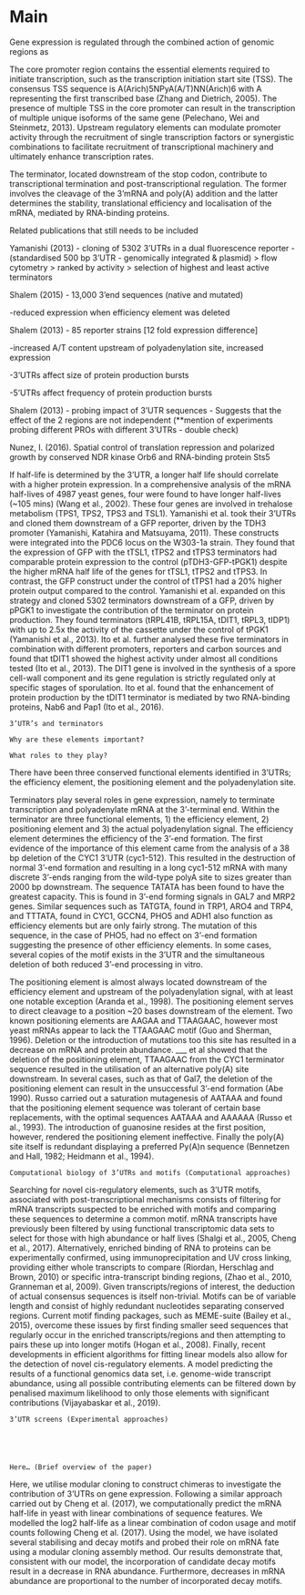 # Main
 
Gene expression is regulated through the combined action of genomic regions as 

 

The core promoter region contains the essential elements required to initiate transcription, such as the transcription initiation start site (TSS). The consensus TSS sequence is A(Arich)5NPyA(A/T)NN(Arich)6 with A representing the first transcribed base (Zhang and Dietrich, 2005). The presence of multiple TSS in the core promoter can result in the transcription of multiple unique isoforms of the same gene (Pelechano, Wei and Steinmetz, 2013). Upstream regulatory elements can modulate promoter activity through the recruitment of single transcription factors or synergistic combinations to facilitate recruitment of transcriptional machinery and ultimately enhance transcription rates. 

 

 

The terminator, located downstream of the stop codon, contribute to transcriptional termination and post-transcriptional regulation. The former involves the cleavage of the 3’mRNA and poly(A) addition and the latter determines the stability, translational efficiency and localisation of the mRNA, mediated by RNA-binding proteins. 

 

 

Related publications that still needs to be included 

Yamanishi (2013) - cloning of 5302 3’UTRs in a dual fluorescence reporter - (standardised 500 bp 3’UTR - genomically integrated & plasmid) > flow cytometry > ranked by activity > selection of highest and least active terminators 

 

Shalem (2015) - 13,000 3’end sequences (native and mutated) 

-reduced expression when efficiency element was deleted 

 

Shalem (2013) - 85 reporter strains [12 fold expression difference] 

-increased A/T content upstream of polyadenylation site, increased expression 

-3’UTRs affect size of protein production bursts 

-5’UTRs affect frequency of protein production bursts 

 

Shalem (2013) - probing impact of 3’UTR sequences - Suggests that the effect of the 2 regions are not independent (**mention of experiments probing different PROs with different 3’UTRs - double check) 

 

Nunez, I. (2016). Spatial control of translation repression and polarized growth by conserved NDR kinase Orb6 and RNA-binding protein Sts5 

 

 

If half-life is determined by the 3’UTR, a longer half life should correlate with a higher protein expression. In a comprehensive analysis of the mRNA half-lives of 4987 yeast genes, four were found to have longer half-lives (~105 mins) (Wang et al., 2002). These four genes are involved in trehalose metabolism (TPS1, TPS2, TPS3 and TSL1). Yamanishi et al. took their 3’UTRs and cloned them downstream of a GFP reporter, driven by the TDH3 promoter (Yamanishi, Katahira and Matsuyama, 2011). These constructs were integrated into the PDC6 locus on the W303-1a strain. They found that the expression of GFP with the tTSL1, tTPS2 and tTPS3 terminators had comparable protein expression to the control (pTDH3-GFP-tPGK1) despite the higher mRNA half life of the genes for tTSL1, tTPS2 and tTPS3. In contrast, the GFP construct under the control of tTPS1 had a 20% higher protein output compared to the control. Yamanishi et al. expanded on this strategy and cloned 5302 terminators downstream of a GFP, driven by pPGK1 to investigate the contribution of the terminator on protein production. They found terminators (tRPL41B, tRPL15A, tDIT1, tRPL3, tIDP1) with up to 2.5x the activity of the cassette under the control of tPGK1 (Yamanishi et al., 2013). Ito et al. further analysed these five terminators in combination with different promoters, reporters and carbon sources and found that tDIT1 showed the highest activity under almost all conditions tested (Ito et al., 2013). The DIT1 gene is involved in the synthesis of a spore cell-wall component and its gene regulation is strictly regulated only at specific stages of sporulation. Ito et al. found that the enhancement of protein production by the tDIT1 terminator is mediated by two RNA-binding proteins, Nab6 and Pap1 (Ito et al., 2016). 

 

 

    3’UTR’s and terminators 

    Why are these elements important? 

    What roles to they play? 

 

There have been three conserved functional elements identified in 3’UTRs; the efficiency element, the positioning element and the polyadenylation site.  

 

Terminators play several roles in gene expression, namely to terminate transcription and polyadenylate mRNA at the 3’-terminal end. Within the terminator are three functional elements, 1) the efficiency element, 2) positioning element and 3) the actual polyadenylation signal.  The efficiency element determines the efficiency of the 3’-end formation. The first evidence of the importance of this element came from the analysis of a 38 bp deletion of the CYC1 3’UTR (cyc1-512). This resulted in the destruction of normal 3’-end formation and resulting in a long cyc1-512 mRNA with many discrete 3’-ends ranging from the wild-type polyA site to sizes greater than 2000 bp downstream. The sequence TATATA has been found to have the greatest capacity. This is found in 3’-end forming signals in GAL7 and MRP2 genes. Similar sequences such as TATGTA, found in TRP1, ARO4 and TRP4, and TTTATA, found in CYC1, GCCN4, PHO5 and ADH1 also function as efficiency elements but are only fairly strong. The mutation of this sequence, in the case of PHO5, had no effect on 3’-end formation suggesting the presence of other efficiency elements. In some cases, several copies of the motif exists in the 3’UTR and the simultaneous deletion of both reduced 3’-end processing in vitro.  

 

The positioning element is almost always located downstream of the efficiency element and upstream of the polyadenylation signal, with at least one notable exception (Aranda et al., 1998). The positioning element serves to direct cleavage to a position ~20 bases downstream of the element. Two known positioning elements are AAGAA and TTAAGAAC, however most yeast mRNAs appear to lack the TTAAGAAC motif (Guo and Sherman, 1996). Deletion or the introduction of mutations too this site has resulted in a decrease on mRNA and protein abundance. ___ et al showed that the deletion of the positioning element, TTAAGAAC from the CYC1 terminator sequence resulted in the utilisation of an alternative poly(A) site downstream. In several cases, such as that of Gal7, the deletion of the positioning element can result in the unsuccessful 3’-end formation (Abe 1990). Russo carried out a saturation mutagenesis of AATAAA and found that the positioning element sequence was tolerant of certain base replacements, with the optimal sequences AATAAA and AAAAAA (Russo et al., 1993). The introduction of guanosine resides at the first position, however, rendered the positioning element ineffective. Finally the poly(A) site itself is redundant displaying a preferred Py(A)n sequence (Bennetzen and Hall, 1982; Heidmann et al., 1994). 

 

 

 

    Computational biology of 3’UTRs and motifs (Computational approaches) 
Searching for novel cis-regulatory elements, such as 3’UTR motifs, associated with post-transcriptional mechanisms consists of filtering for mRNA transcripts suspected to be enriched with motifs and comparing these sequences to determine a common motif.  mRNA transcripts have previously been filtered by using functional transcriptomic data sets to select for those with high abundance or half lives (Shalgi et al., 2005, Cheng et al., 2017). Alternatively, enriched binding of RNA to proteins can be experimentally confirmed, using immunoprecipitation and UV cross linking, providing either whole transcripts to compare (Riordan, Herschlag and Brown, 2010) or specific intra-transcript binding regions, (Zhao et al., 2010, Granneman et al, 2009). Given transcripts/regions of interest, the deduction of actual consensus sequences is itself non-trivial.  Motifs can be of variable length and consist of highly redundant nucleotides separating conserved regions. Current motif finding packages, such as MEME-suite (Bailey et al., 2015), overcome these issues by first finding smaller seed sequences that regularly occur in the enriched transcripts/regions and then attempting to pairs these up into longer motifs (Hogan et al., 2008). Finally, recent developments in efficient algorithms for fitting linear models also allow for the detection of  novel cis-regulatory elements. A model predicting the results of a functional genomics data set, i.e. genome-wide transcript abundance, using all possible contributing elements can be filtered down by penalised maximum likelihood to only those elements with significant contributions (Vijayabaskar et al., 2019).
 

 

 

    3’UTR screens (Experimental approaches) 

 

 

    Here… (Brief overview of the paper) 

 

Here, we utilise modular cloning to construct chimeras to investigate the contribution of 3’UTRs on gene expression. Following a similar approach carried out by Cheng et al. (2017), we computationally predict the mRNA half-life in yeast with linear combinations of sequence features. We modelled the log2 half-life as a linear combination of codon usage and motif counts following Cheng et al. (2017). Using the model, we have isolated several stabilising and decay motifs and probed their role on mRNA fate using a modular cloning assembly method. Our results demonstrate that, consistent with our model, the incorporation of candidate decay motifs result in a decrease in RNA abundance. Furthermore, decreases in mRNA abundance are proportional to the number of incorporated decay motifs. 